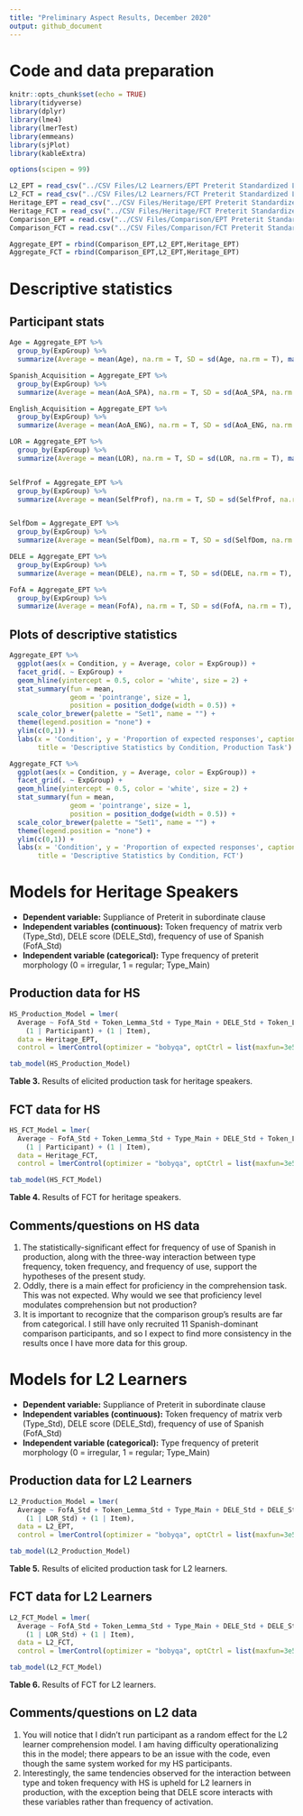 ```yaml
---
title: "Preliminary Aspect Results, December 2020"
output: github_document
---
```



# Code and data preparation
```R
knitr::opts_chunk$set(echo = TRUE)
library(tidyverse)
library(dplyr)
library(lme4)
library(lmerTest)
library(emmeans)
library(sjPlot)
library(kableExtra)

options(scipen = 99)
```

```R
L2_EPT = read_csv("../CSV Files/L2 Learners/EPT Preterit Standardized L2 Data.csv")
L2_FCT = read_csv("../CSV Files/L2 Learners/FCT Preterit Standardized L2 Data.csv")
Heritage_EPT = read_csv("../CSV Files/Heritage/EPT Preterit Standardized Heritage Data.csv")
Heritage_FCT = read_csv("../CSV Files/Heritage/FCT Preterit Standardized Heritage Data.csv")
Comparison_EPT = read.csv("../CSV Files/Comparison/EPT Preterit Standardized Comparison Data.csv")
Comparison_FCT = read.csv("../CSV Files/Comparison/FCT Preterit Standardized Comparison Data.csv")
```

```R
Aggregate_EPT = rbind(Comparison_EPT,L2_EPT,Heritage_EPT)
Aggregate_FCT = rbind(Comparison_EPT,L2_EPT,Heritage_EPT)
```


# Descriptive statistics
## Participant stats
```R
Age = Aggregate_EPT %>%
  group_by(ExpGroup) %>%
  summarize(Average = mean(Age), na.rm = T, SD = sd(Age, na.rm = T), max(Age), min(Age))

Spanish_Acquisition = Aggregate_EPT %>%
  group_by(ExpGroup) %>%
  summarize(Average = mean(AoA_SPA), na.rm = T, SD = sd(AoA_SPA, na.rm = T), max(AoA_SPA), min(AoA_SPA))

English_Acquisition = Aggregate_EPT %>%
  group_by(ExpGroup) %>%
  summarize(Average = mean(AoA_ENG), na.rm = T, SD = sd(AoA_ENG, na.rm = T), max(AoA_ENG), min(AoA_ENG))

LOR = Aggregate_EPT %>%
  group_by(ExpGroup) %>%
  summarize(Average = mean(LOR), na.rm = T, SD = sd(LOR, na.rm = T), max(LOR), min(LOR))


SelfProf = Aggregate_EPT %>%
  group_by(ExpGroup) %>%
  summarize(Average = mean(SelfProf), na.rm = T, SD = sd(SelfProf, na.rm = T), max(SelfProf), min(SelfProf))


SelfDom = Aggregate_EPT %>%
  group_by(ExpGroup) %>%
  summarize(Average = mean(SelfDom), na.rm = T, SD = sd(SelfDom, na.rm = T), max(SelfDom), min(SelfDom))

DELE = Aggregate_EPT %>%
  group_by(ExpGroup) %>%
  summarize(Average = mean(DELE), na.rm = T, SD = sd(DELE, na.rm = T), max(DELE), min(DELE))

FofA = Aggregate_EPT %>%
  group_by(ExpGroup) %>%
  summarize(Average = mean(FofA), na.rm = T, SD = sd(FofA, na.rm = T), max(FofA), min(FofA))
```

## Plots of descriptive statistics
```R
Aggregate_EPT %>%
  ggplot(aes(x = Condition, y = Average, color = ExpGroup)) + 
  facet_grid(. ~ ExpGroup) + 
  geom_hline(yintercept = 0.5, color = 'white', size = 2) + 
  stat_summary(fun = mean,
               geom = 'pointrange', size = 1, 
               position = position_dodge(width = 0.5)) + 
  scale_color_brewer(palette = "Set1", name = "") +
  theme(legend.position = "none") +
  ylim(c(0,1)) +
  labs(x = 'Condition', y = 'Proportion of expected responses', caption = '', 
       title = 'Descriptive Statistics by Condition, Production Task')
```

```R
Aggregate_FCT %>%
  ggplot(aes(x = Condition, y = Average, color = ExpGroup)) + 
  facet_grid(. ~ ExpGroup) + 
  geom_hline(yintercept = 0.5, color = 'white', size = 2) + 
  stat_summary(fun = mean,
               geom = 'pointrange', size = 1, 
               position = position_dodge(width = 0.5)) + 
  scale_color_brewer(palette = "Set1", name = "") +
  theme(legend.position = "none") +
  ylim(c(0,1)) +
  labs(x = 'Condition', y = 'Proportion of expected responses', caption = '', 
       title = 'Descriptive Statistics by Condition, FCT')
```


# Models for Heritage Speakers
* **Dependent variable:** Suppliance of Preterit in subordinate clause
* **Independent variables (continuous):** Token frequency of matrix verb (Type_Std), DELE score (DELE_Std), frequency of use of Spanish (FofA_Std)
* **Independent variable (categorical):** Type frequency of preterit morphology (0 = irregular, 1 = regular; Type_Main)

## Production data for HS
```R
HS_Production_Model = lmer(
  Average ~ FofA_Std + Token_Lemma_Std + Type_Main + DELE_Std + Token_Lemma_Std:Type_Main + FofA_Std:Token_Lemma_Std + FofA_Std:Type_Main + DELE_Std:Token_Lemma_Std:Type_Main + FofA_Std:Token_Lemma_Std:Type_Main +
    (1 | Participant) + (1 | Item),
  data = Heritage_EPT,
  control = lmerControl(optimizer = "bobyqa", optCtrl = list(maxfun=3e5)))

tab_model(HS_Production_Model)
```
**Table 3.** Results of elicited production task for heritage speakers.

## FCT data for HS
```R
HS_FCT_Model = lmer(
  Average ~ FofA_Std + Token_Lemma_Std + Type_Main + DELE_Std + Token_Lemma_Std:Type_Main + FofA_Std:Token_Lemma_Std + FofA_Std:Type_Main + DELE_Std:Token_Lemma_Std:Type_Main + FofA_Std:Token_Lemma_Std:Type_Main +
    (1 | Participant) + (1 | Item),
  data = Heritage_FCT,
  control = lmerControl(optimizer = "bobyqa", optCtrl = list(maxfun=3e5)))

tab_model(HS_FCT_Model)
```
**Table 4.** Results of FCT for heritage speakers.

## Comments/questions on HS data
1. The statistically-significant effect for frequency of use of Spanish in production, along with the three-way interaction between type frequency, token frequency, and frequency of use, support the hypotheses of the present study.
2. Oddly, there is a main effect for proficiency in the comprehension task.  This was not expected.  Why would we see that proficiency level modulates comprehension but not production?
3. It is important to recognize that the comparison group's results are far from categorical.  I still have only recruited 11 Spanish-dominant comparison participants, and so I expect to find more consistency in the results once I have more data for this group.


# Models for L2 Learners
* **Dependent variable:** Suppliance of Preterit in subordinate clause
* **Independent variables (continuous):** Token frequency of matrix verb (Type_Std), DELE score (DELE_Std), frequency of use of Spanish (FofA_Std)
* **Independent variable (categorical):** Type frequency of preterit morphology (0 = irregular, 1 = regular; Type_Main)

## Production data for L2 Learners
```R
L2_Production_Model = lmer(
  Average ~ FofA_Std + Token_Lemma_Std + Type_Main + DELE_Std + DELE_Std:Type_Main + DELE_Std:Token_Lemma_Std + LOR_Std:Type_Main + DELE_Std:Token_Lemma_Std:Type_Main + FofA_Std:Token_Lemma_Std:Type_Main + DELE_Std:FofA_Std:Token_Lemma_Std:Type_Main +
    (1 | LOR_Std) + (1 | Item),
  data = L2_EPT,
  control = lmerControl(optimizer = "bobyqa", optCtrl = list(maxfun=3e5)))

tab_model(L2_Production_Model)
```
**Table 5.** Results of elicited production task for L2 learners.

## FCT data for L2 Learners
```R
L2_FCT_Model = lmer(
  Average ~ FofA_Std + Token_Lemma_Std + Type_Main + DELE_Std + DELE_Std:Type_Main + DELE_Std:Token_Lemma_Std + LOR_Std:Type_Main + DELE_Std:Token_Lemma_Std:Type_Main + FofA_Std:Token_Lemma_Std:Type_Main + DELE_Std:FofA_Std:Token_Lemma_Std:Type_Main +
    (1 | LOR_Std) + (1 | Item),
  data = L2_FCT,
  control = lmerControl(optimizer = "bobyqa", optCtrl = list(maxfun=3e5)))

tab_model(L2_FCT_Model)
```
**Table 6.** Results of FCT for L2 learners.

## Comments/questions on L2 data

1. You will notice that I didn't run participant as a random effect for the L2 learner comprehension model.  I am having difficulty operationalizing this in the model; there appears to be an issue with the code, even though the same system worked for my HS participants.
2. Interestingly, the same tendencies observed for the interaction between type and token frequency with HS is upheld for L2 learners in production, with the exception being that DELE score interacts with these variables rather than frequency of activation.